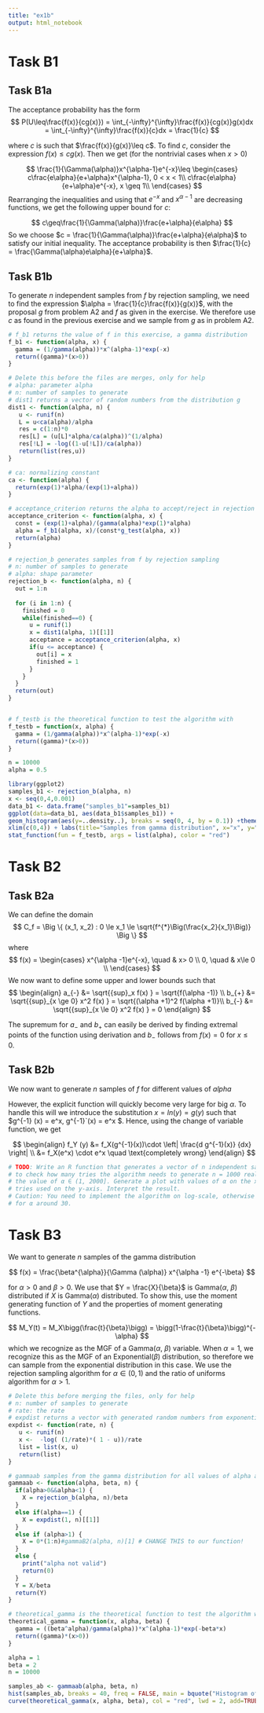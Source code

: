 ```yaml
---
title: "ex1b"
output: html_notebook
---
```


# Task B1
## Task B1a

The acceptance probability has the form
$$
P(U\leq\frac{f(x)}{cg(x)}) = \int_{-\infty}^{\infty}\frac{f(x)}{cg(x)}g(x)dx = \int_{-\infty}^{\infty}\frac{f(x)}{c}dx = \frac{1}{c}
$$

where $c$ is such that $\frac{f(x)}{g(x)}\leq c$. To find $c$, consider the expression $f(x)\leq cg(x)$. Then we get (for the nontrivial cases when $x>0$)

$$
\frac{1}{\Gamma(\alpha)}x^{\alpha-1}e^{-x}\leq \begin{cases}
c\frac{e\alpha}{e+\alpha}x^{\alpha-1}, 0 < x < 1\\
c\frac{e\alpha}{e+\alpha}e^{-x}, x \geq 1\\
\end{cases}
$$
Rearranging the inequalities and using that $e^{-x}$ and $x^{\alpha-1}$ are decreasing functions, we get the following upper bound for $c$:

$$
c\geq\frac{1}{\Gamma(\alpha)}\frac{e+\alpha}{e\alpha}
$$
So we choose $c = \frac{1}{\Gamma(\alpha)}\frac{e+\alpha}{e\alpha}$ to satisfy our initial inequality. The acceptance probability is then $\frac{1}{c} = \frac{\Gamma(\alpha)e\alpha}{e+\alpha}$.

## Task B1b
To generate $n$ independent samples from $f$ by rejection sampling, we need to find the expression $\alpha = \frac{1}{c}\frac{f(x)}{g(x)}$, with the proposal $g$ from problem A2 and $f$ as given in the exercise. We therefore use $c$ as found in the previous exercise and we sample from $g$ as in problem A2. 
```r
# f_b1 returns the value of f in this exercise, a gamma distribution
f_b1 <- function(alpha, x) {
  gamma = (1/gamma(alpha))*x^(alpha-1)*exp(-x)
  return((gamma)*(x>0))
}

# Delete this before the files are merges, only for help 
# alpha: parameter alpha
# n: number of samples to generate
# dist1 returns a vector of random numbers from the distribution g
dist1 <- function(alpha, n) {
   u <- runif(n)
   L = u<ca(alpha)/alpha
   res = c(1:n)*0
   res[L] = (u[L]*alpha/ca(alpha))^(1/alpha)
   res[!L] = -log((1-u[!L])/ca(alpha))
   return(list(res,u))
}

# ca: normalizing constant
ca <- function(alpha) {
  return(exp(1)*alpha/(exp(1)+alpha))
}

# acceptance_criterion returns the alpha to accept/reject in rejection sampling
acceptance_criterion <- function(alpha, x) {
  const = (exp(1)+alpha)/(gamma(alpha)*exp(1)*alpha)
  alpha = f_b1(alpha, x)/(const*g_test(alpha, x))
  return(alpha)
}

# rejection_b generates samples from f by rejection sampling
# n: number of samples to generate
# alpha: shape parameter 
rejection_b <- function(alpha, n) {
  out = 1:n
  
  for (i in 1:n) {
    finished = 0
    while(finished==0) {
      u = runif(1)
      x = dist1(alpha, 1)[[1]]
      acceptance = acceptance_criterion(alpha, x)
      if(u <= acceptance) {
        out[i] = x
        finished = 1
      }
    }
  }
  return(out)
}


# f_testb is the theoretical function to test the algorithm with 
f_testb = function(x, alpha) {
  gamma = (1/gamma(alpha))*x^(alpha-1)*exp(-x)
  return((gamma)*(x>0))
}

n = 10000
alpha = 0.5

library(ggplot2)
samples_b1 <- rejection_b(alpha, n)
x <- seq(0,4,0.001)
data_b1 <- data.frame("samples_b1"=samples_b1)
ggplot(data=data_b1, aes(data_b1$samples_b1)) +
geom_histogram(aes(y=..density..), breaks = seq(0, 4, by = 0.1)) +theme(plot.title = element_text(hjust = 0.5))+
xlim(c(0,4)) + labs(title="Samples from gamma distribution", x="x", y="Density") +
stat_function(fun = f_testb, args = list(alpha), color = "red")

```

# Task B2
## Task B2a

We can define the domain 
$$
C_f = \Big \{ (x_1, x_2) : 0 \le x_1 \le \sqrt{f^{*}\Big(\frac{x_2}{x_1}\Big)}  \Big \}
$$
where 
$$
f(x) =
\begin{cases}
x^{\alpha -1}e^{-x}, \quad & x> 0 \\
0, \quad & x\le 0 \\
\end{cases}
$$ We now want to define some upper and lower bounds such that 
$$
\begin{align}
a_{-} &= \sqrt{{sup}_x f(x)  } = \sqrt{f(\alpha -1)} \\ 
b_{+} &= \sqrt{{sup}_{x \ge 0} x^2 f(x)  } = \sqrt{(\alpha +1)^2 f(\alpha +1)}\\
b_{-} &= \sqrt{{sup}_{x \le 0} x^2 f(x)  } = 0
\end{align}
$$

The supremum for $a_{-}$ and $b_{+}$ can easily be derived by finding extremal points of the function using derivation and $b_{-}$ follows from $f(x) = 0$ for $x\le 0$.

## Task B2b

We now want to generate $n$ samples of $f$ for different values of $alpha$ 

However, the explicit function will quickly become very large for big $\alpha$. To handle this will we introduce the substitution $x = ln(y) = g(y)$ such that $g^{-1} (x) = e^x,  g^{-1}`(x) = e^x $. Hence, using the change of variable function, we get

$$
\begin{align}
f_Y (y) &= f_X(g^{-1}(x))\cdot \left| \frac{d g^{-1}(x)} {dx} \right| \\
  &= f_X(e^x) \cdot  e^x  \quad \text{completely wrong}
\end{align}
$$

```r
# TODO: Write an R function that generates a vector of n independent samples from f. Use the function
# to check how many tries the algorithm needs to generate n = 1000 realisations depending on
# the value of α ∈ (1, 2000]. Generate a plot with values of α on the x-axis and the number of
# tries used on the y-axis. Interpret the result.
# Caution: You need to implement the algorithm on log-scale, otherwise you will get NAs already
# for α around 30.
```


# Task B3
We want to generate $n$ samples of the gamma distribution

$$
f(x) = \frac{\beta^{\alpha}}{\Gamma (\alpha)} x^{\alpha -1} e^{-\beta}
$$

for $\alpha > 0$ and $\beta > 0$. We use that $Y = \frac{X}{\beta}$ is Gamma($\alpha$, $\beta$) distributed if $X$ is Gamma($\alpha$) distributed. To show this, use the moment generating function of $Y$ and the properties of moment generating functions. 

$$
M_Y(t) = M_X\bigg(\frac{t}{\beta}\bigg) = \bigg(1-\frac{t}{\beta}\bigg)^{-\alpha}
$$
which we recognize as the MGF of a Gamma($\alpha$, $\beta$) variable. When $\alpha = 1$, we recognize this as the MGF of an Exponential($\beta$) distribution, so therefore we can sample from the exponential distribution in this case. We use the rejection sampling algorithm for $\alpha \in (0,1)$ and the ratio of uniforms algorithm for $\alpha>1$. 

```r
# Delete this before merging the files, only for help
# n: number of samples to generate
# rate: the rate
# expdist returns a vector with generated random numbers from exponential distribution
expdist <- function(rate, n) {
   u <- runif(n)
   x <-  -log( (1/rate)*( 1 - u))/rate
   list = list(x, u)
   return(list)
}

# gammaab samples from the gamma distribution for all values of alpha and beta > 0 
gammaab <- function(alpha, beta, n) {
  if(alpha>0&&alpha<1) {
    X = rejection_b(alpha, n)/beta
  }
  else if(alpha==1) {
    X = expdist(1, n)[[1]]
  }
  else if (alpha>1) {
    X = 0*(1:n)#gammaB2(alpha, n)[1] # CHANGE THIS to our function!
  }
  else {
    print("alpha not valid")
    return(0)
  }
  Y = X/beta
  return(Y)
}

# theoretical_gamma is the theoretical function to test the algorithm with for alpha, beta > 0
theoretical_gamma = function(x, alpha, beta) {
  gamma = ((beta^alpha)/gamma(alpha))*x^(alpha-1)*exp(-beta*x)
  return((gamma)*(x>0))
}

alpha = 1
beta = 2
n = 10000

samples_ab <- gammaab(alpha, beta, n)
hist(samples_ab, breaks = 40, freq = FALSE, main = bquote("Histogram of samples when "~alpha == .(alpha) ~beta ==.(beta)))
curve(theoretical_gamma(x, alpha, beta), col = "red", lwd = 2, add=TRUE)

```



